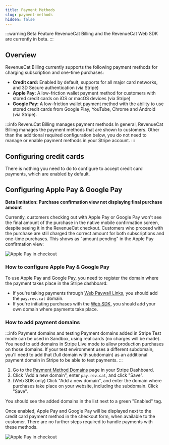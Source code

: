 ```yaml
---
title: Payment Methods
slug: payment-methods
hidden: false
---
```


:::warning Beta Feature
RevenueCat Billing and the RevenueCat Web SDK are currently in beta.
:::

## Overview

RevenueCat Billing currently supports the following payment methods for charging subscription and one-time purchases:
- **Credit card:** Enabled by default, supports for all major card networks, and 3D Secure authentication (via Stripe)
- **Apple Pay:** A low-friction wallet payment method for customers with stored credit cards on iOS or macOS devices (via Stripe)
- **Google Pay:** A low-friction wallet payment method with the ability to use stored credit cards from Google Play, YouTube, Chrome and Android (via Stripe).

:::info RevenuCat Billing manages payment methods
In general, RevenueCat Billing manages the payment methods that are shown to customers. Other than the additional required configuration below, you do not need to manage or enable payment methods in your Stripe account.
:::

## Configuring credit cards

There is nothing you need to do to configure to accept credit card payments, which are enabled by default.

## Configuring Apple Pay & Google Pay

**Beta limitation: Purchase confirmation view not displaying final purchase amount**

Currently, customers checking out with Apple Pay or Google Pay won't see the final amount of the purchase in the native mobile confirmation screen, despite seeing it in the RevenueCat checkout. Customers who proceed with the purchase are still charged the correct amount for both subscriptions and one-time purchases. This shows as "amount pending" in the Apple Pay confirmation view:

![Apple Pay in checkout](/images/rc-billing/apple-pay-amount-pending.png)

### How to configure Apple Pay & Google Pay

To use Apple Pay and Google Pay, you need to register the domain where the payment takes place in the Stripe dashboard:

- If you're taking payments through [Web Paywall Links](/web/revenuecat-billing/web-paywall-links/), you should add the `pay.rev.cat` domain.
- If you're initiating purchases with the [Web SDK](/web/revenuecat-billing/), you should add your own domain where payments take place.

### How to add payment domains

:::info Payment domains and testing
Payment domains added in Stripe Test mode can be used in Sandbox, using real cards (no charges will be made). You need to add domains in Stripe Live mode to allow production purchases on those domains. If your test environment uses a different subdomain, you'll need to add that (full domain with subdomain) as an additional payment domain in Stripe to be able to test payments.
:::

1. Go to the [Payment Method Domains](https://dashboard.stripe.com/settings/payment_method_domains) page in your Stripe Dashboard.
1. Click "Add a new domain", enter `pay.rev.cat`, and click "Save".
1. (Web SDK only) Click "Add a new domain", and enter the domain where purchases take place on your website, including the subdomain. Click "Save".

You should see the added domains in the list next to a green "Enabled" tag.

Once enabled, Apple Pay and Google Pay will be displayed next to the credit card payment method in the checkout form, when available to the customer. There are no further steps required to handle payments with these methods.

![Apple Pay in checkout](/images/rc-billing/rc-billing-apple-pay.png)